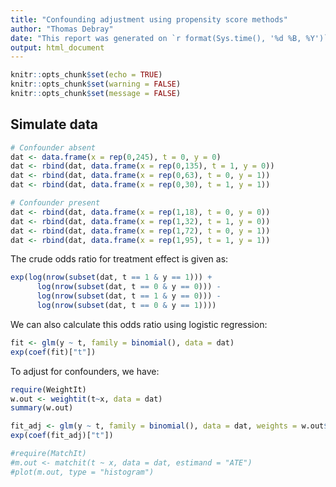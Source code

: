 ```yaml
---
title: "Confounding adjustment using propensity score methods"
author: "Thomas Debray"
date: "This report was generated on `r format(Sys.time(), '%d %B, %Y')`"
output: html_document
---
```


```r
knitr::opts_chunk$set(echo = TRUE)
knitr::opts_chunk$set(warning = FALSE)
knitr::opts_chunk$set(message = FALSE)
```

## Simulate data

```r
# Confounder absent
dat <- data.frame(x = rep(0,245), t = 0, y = 0)
dat <- rbind(dat, data.frame(x = rep(0,135), t = 1, y = 0))
dat <- rbind(dat, data.frame(x = rep(0,63), t = 0, y = 1))
dat <- rbind(dat, data.frame(x = rep(0,30), t = 1, y = 1))

# Confounder present
dat <- rbind(dat, data.frame(x = rep(1,18), t = 0, y = 0))
dat <- rbind(dat, data.frame(x = rep(1,32), t = 1, y = 0))
dat <- rbind(dat, data.frame(x = rep(1,72), t = 0, y = 1))
dat <- rbind(dat, data.frame(x = rep(1,95), t = 1, y = 1))
```

The crude odds ratio for treatment effect is given as:

```r
exp(log(nrow(subset(dat, t == 1 & y == 1))) +
      log(nrow(subset(dat, t == 0 & y == 0))) -
      log(nrow(subset(dat, t == 1 & y == 0))) -
      log(nrow(subset(dat, t == 0 & y == 1))))
```

We can also calculate this odds ratio using logistic regression:

```r
fit <- glm(y ~ t, family = binomial(), data = dat)
exp(coef(fit)["t"])
```


To adjust for confounders, we have:

```r
require(WeightIt)
w.out <- weightit(t~x, data = dat)
summary(w.out)

fit_adj <- glm(y ~ t, family = binomial(), data = dat, weights = w.out$weights)
exp(coef(fit_adj)["t"])
```


```r
#require(MatchIt)
#m.out <- matchit(t ~ x, data = dat, estimand = "ATE")
#plot(m.out, type = "histogram")

```

